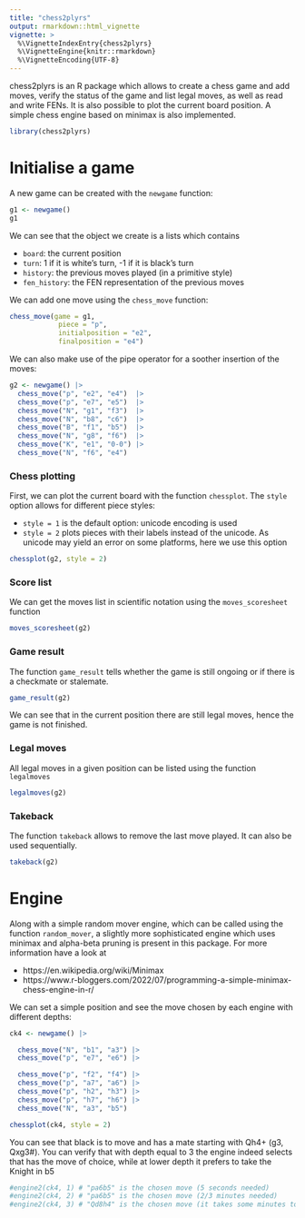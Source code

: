 ```yaml
---
title: "chess2plyrs"
output: rmarkdown::html_vignette
vignette: >
  %\VignetteIndexEntry{chess2plyrs}
  %\VignetteEngine{knitr::rmarkdown}
  %\VignetteEncoding{UTF-8}
---
```


chess2plyrs is an R package which allows to create a chess game and add moves, verify the status of the game and list legal moves, as well as read and write FENs. It is also possible to plot the current board position. A simple chess engine based on minimax is also implemented.

```r
library(chess2plyrs)
```

# Initialise a game

A new game can be created with the `newgame` function:


```r
g1 <- newgame()
g1
```

We can see that the object we create is a lists which contains

- `board`: the current position
- `turn`: 1 if it is white's turn, -1 if it is black's turn
- `history`: the previous moves played (in a primitive style)
- `fen_history`: the FEN representation of the previous moves

We can add one move using the `chess_move` function:

```r
chess_move(game = g1,
            piece = "p",
            initialposition = "e2",
            finalposition = "e4")

```

We can also make use of the pipe operator for a soother insertion of the moves:

```r
g2 <- newgame() |>
  chess_move("p", "e2", "e4")  |>
  chess_move("p", "e7", "e5")  |>
  chess_move("N", "g1", "f3")  |>
  chess_move("N", "b8", "c6")  |>
  chess_move("B", "f1", "b5")  |>
  chess_move("N", "g8", "f6")  |>
  chess_move("K", "e1", "0-0") |>
  chess_move("N", "f6", "e4") 
```

### Chess plotting

First, we can plot the current board with the function `chessplot`. 
The `style` option allows for different piece styles:

 - `style = 1` is the default option: unicode encoding is used
 - `style = 2` plots pieces with their labels instead of the unicode. As unicode may yield an error on some platforms, here we use this option

```r
chessplot(g2, style = 2)
```
 

### Score list

We can get the moves list in scientific notation using the `moves_scoresheet` function

```r
moves_scoresheet(g2)
```

### Game result

The function `game_result` tells whether the game is still ongoing or if there is a checkmate or stalemate.

```r
game_result(g2)
```

We can see that in the current position there are still legal moves, hence the game is not finished.

### Legal moves

All legal moves in a given position can be listed using the function `legalmoves`

```r
legalmoves(g2)
```


### Takeback

The function `takeback` allows to remove the last move played. It can also be used sequentially.

```r
takeback(g2)
```

# Engine

Along with a simple random mover engine, which can be called using the function `random_mover`, a slightly more sophisticated engine which uses minimax and alpha-beta pruning is present in this package. 
For more information have a look at

- https://en.wikipedia.org/wiki/Minimax
- https://www.r-bloggers.com/2022/07/programming-a-simple-minimax-chess-engine-in-r/

We can set a simple position and see the move chosen by each engine with different depths:

```r
ck4 <- newgame() |>

  chess_move("N", "b1", "a3") |>
  chess_move("p", "e7", "e6") |>

  chess_move("p", "f2", "f4") |>
  chess_move("p", "a7", "a6") |>
  chess_move("p", "h2", "h3") |>
  chess_move("p", "h7", "h6") |>
  chess_move("N", "a3", "b5")

chessplot(ck4, style = 2)
```

You can see that black is to move and has a mate starting with Qh4+ (g3, Qxg3#).
You can verify that with depth equal to 3 the engine indeed selects that has the move of choice, while at lower depth it prefers to take the Knight in b5

```r
#engine2(ck4, 1) # "pa6b5" is the chosen move (5 seconds needed)
#engine2(ck4, 2) # "pa6b5" is the chosen move (2/3 minutes needed)
#engine2(ck4, 3) # "Qd8h4" is the chosen move (it takes some minutes to find it)
```



